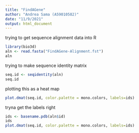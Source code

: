 ```yaml
---
title: "FindAGene"
author: "Andrea Sama (A59010582)"
date: "11/9/2021"
output: html_document
---
```


trying to get sequence alignment data into R

```r
library(bio3d)
aln <- read.fasta("FindAGene-Alignment.fst")
aln

```

trying to make sequence identity matrix
```r
seq.id <- seqidentity(aln)
seq.id
```
plotting this as a heat map

```r
plot.dmat(seq.id, color.palette = mono.colors, labels=ids)
```

tryna get the labels right

```r
ids <- basename.pdb(aln$id)
ids
plot.dmat(seq.id, color.palette = mono.colors, labels=ids)

```

